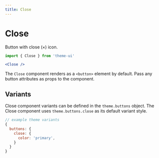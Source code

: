 ```yaml
---
title: Close
---
```


# Close

Button with close (×) icon.

```js
import { Close } from 'theme-ui'
```

```jsx live=true
<Close />
```

The `Close` component renders as a `<button>` element by default. Pass any button attributes as props to the component.

## Variants

Close component variants can be defined in the `theme.buttons` object.
The Close component uses `theme.buttons.close` as its default variant style.

```js
// example theme variants
{
  buttons: {
    close: {
      color: 'primary',
    }
  }
}
```
